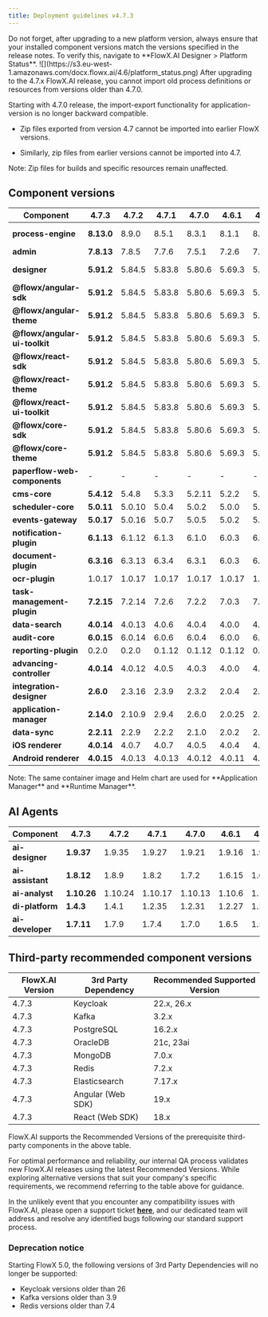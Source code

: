 ```yaml
---
title: Deployment guidelines v4.7.3
---
```


<Info>
  Do not forget, after upgrading to a new platform version, always ensure that your installed component versions match the versions specified in the release notes. To verify this, navigate to **FlowX.AI Designer > Platform Status**.
</Info>

<Frame>
  ![](https://s3.eu-west-1.amazonaws.com/docx.flowx.ai/4.6/platform_status.png)
</Frame>

<Warning>
  After upgrading to the 4.7.x FlowX.AI release, you cannot import old process definitions or resources from versions older than 4.7.0.

Starting with 4.7.0 release, the import-export functionality for application-version is no longer backward compatible.

  * Zip files exported from version 4.7 cannot be imported into earlier FlowX versions.

  * Similarly, zip files from earlier versions cannot be imported into 4.7.

  Note: Zip files for builds and specific resources remain unaffected.
</Warning>

## Component versions

| Component                     | 4.7.3      | 4.7.2  | 4.7.1  | 4.7.0  | 4.6.1  | 4.6.0  | 4.1.4    | 4.1.3    | 4.1.2    | 4.1.1  | 4.1    | 4.0        | 3.4.7     | 3.4.6     | 3.4.5     | 3.4.4     | 3.4.3   | 3.4.2  | 3.4.1  | 3.4.0  | 3.3.0   | 3.2.0  | 3.1.0  | 3.0.0  |
| ----------------------------- | ---------- | ------ | ------ | ------ | ------ | ------ | -------- | -------- | -------- | ------ | ------ | ---------- | --------- | --------- | --------- | --------- | ------- | ------ | ------ | ------ | ------- | ------ | ------ | ------ |
| **process-engine**            | **8.13.0** | 8.9.0  | 8.5.1  | 8.3.1  | 8.1.1  | 8.0.2  | 6.1.4    | 6.1.3    | 6.1.2    | 6.0.3  | 5.10.3 | 4.3.5-2v11 | 4.3.5-2v6 | 4.3.5-2v2 | 4.3.5-2v1 | 4.3.5     | 4.3.2   | 4.3.1  | 4.1.0  | 3.6.0  | 2.2.1   | 2.1.2  | 2.0.7  |        |
| **admin**                     | **7.8.13** | 7.8.5  | 7.7.6  | 7.5.1  | 7.2.6  | 7.2.3  | 5.1.6    | 5.1.5    | 5.1.4    | 5.1.3  | 5.0.9  | 4.6.10     | 3.3.19-6  | 3.3.19-4  | 3.3.19-3  | 3.3.19-1  | 3.3.19  | 3.3.10 | 3.3.7  | 3.1.1  | 2.5.2   | 2.2.2  | 2.1.3  | 2.0.8  |
| **designer**                  | **5.91.2** | 5.84.5 | 5.83.8 | 5.80.6 | 5.69.3 | 5.64.5 | 4.17.1-5 | 4.17.1-3 | 4.17.1-2 | 4.17.1 | 4.17.1 | 4.0.1      | 3.35.18-5 | 3.35.18-3 | 3.35.18-2 | 3.35.18-1 | 3.35.18 | 3.35.9 | 3.35.6 | 3.33.2 | 3.28.11 | 3.21.1 | 3.15.1 | 3.2.1  |
| **@flowx/angular-sdk**        | **5.91.2** | 5.84.5 | 5.83.8 | 5.80.6 | 5.69.3 | 5.64.5 | -        | -        |          |        |        |            |           |           |           |           |         |        |        |        |         |        |        |        |
| **@flowx/angular-theme**      | **5.91.2** | 5.84.5 | 5.83.8 | 5.80.6 | 5.69.3 | 5.64.5 | -        | -        |          |        |        |            |           |           |           |           |         |        |        |        |         |        |        |        |
| **@flowx/angular-ui-toolkit** | **5.91.2** | 5.84.5 | 5.83.8 | 5.80.6 | 5.69.3 | 5.64.5 | 4.17.1-5 | 4.17.1-3 | 4.17.1-2 | 4.17.1 | 4.17.1 | 4.0.1      | 3.35.18-5 | 3.35.18-3 | 3.35.18-2 | 3.35.18-1 | 3.35.18 | 3.35.9 | 3.35.6 | 3.33.2 | 3.28.11 | 3.21.1 | 3.15.1 | 3.2.1  |
| **@flowx/react-sdk**          | **5.91.2** | 5.84.5 | 5.83.8 | 5.80.6 | 5.69.3 | 5.64.5 | -        | -        | -        | -      | -      | -          | -         | -         | -         | -         | -       | -      | -      | -      | -       | -      | -      |        |
| **@flowx/react-theme**        | **5.91.2** | 5.84.5 | 5.83.8 | 5.80.6 | 5.69.3 | 5.64.5 | -        | -        | -        | -      | -      | -          | -         | -         | -         | -         | -       | -      | -      | -      | -       | -      | -      |        |
| **@flowx/react-ui-toolkit**   | **5.91.2** | 5.84.5 | 5.83.8 | 5.80.6 | 5.69.3 | 5.64.5 | -        | -        | -        | -      | -      | -          | -         | -         | -         | -         | -       | -      | -      | -      | -       | -      | -      |        |
| **@flowx/core-sdk**           | **5.91.2** | 5.84.5 | 5.83.8 | 5.80.6 | 5.69.3 | 5.64.5 | -        | -        | -        | -      | -      | -          | -         | -         | -         | -         | -       | -      | -      | -      | -       | -      | -      |        |
| **@flowx/core-theme**         | **5.91.2** | 5.84.5 | 5.83.8 | 5.80.6 | 5.69.3 | 5.64.5 | -        | -        | -        | -      | -      | -          | -         | -         | -         | -         | -       | -      | -      | -      | -       | -      | -      |        |
| **paperflow-web-components**  | -          | -      | -      | -      | -      | -      | -        | -        | -        | -      | -      | 3.35.18-5  | 3.35.18-5 | 3.35.18-3 | 3.35.18-2 | 3.35.18-1 | 3.35.18 | 3.35.9 | 3.35.6 | 3.33.2 | 3.28.11 | 3.21.1 | 3.15.1 | 3.2.1  |
| **cms-core**                  | **5.4.12** | 5.4.8  | 5.3.3  | 5.2.11 | 5.2.2  | 5.1.2  | 3.0.3    | 3.0.2    | 3.0.2    | 3.0.2  | 3.0.1  | 2.2.5      | 1.3.9     | 1.3.9     | 1.3.9     | 1.3.9     | 1.3.9   | 1.3.9  | 1.3.9  | 1.3.6  | 1.3.0   | 1.2.0  | 1.0.3  | 1.0.2  |
| **scheduler-core**            | **5.0.11** | 5.0.10 | 5.0.4  | 5.0.2  | 5.0.0  | 5.0.0  | 3.0.2    | 3.0.1    | 3.0.1    | 3.0.1  | 3.0.0  | 2.1.4      | 1.2.4     | 1.2.4     | 1.2.4     | 1.2.4     | 1.2.4   | 1.2.4  | 1.2.4  | 1.1.0  | 1.0.4   | 1.0.4  | 1.0.4  | 1.0.1  |
| **events-gateway**            | **5.0.17** | 5.0.16 | 5.0.7  | 5.0.5  | 5.0.2  | 5.0.2  | 3.0.3    | 3.0.2    | 3.0.2    | 3.0.2  | 3.0.0  | 2.0.4      | 1.1.0     | 1.1.0     | 1.1.0     | 1.1.0     | 1.1.0   | 1.1.0  | 1.1.0  | 1.0.6  | 1.0.2   | -      | -      | -      |
| **notification-plugin**       | **6.1.13** | 6.1.12 | 6.1.3  | 6.1.0  | 6.0.3  | 6.0.3  | 4.0.4    | 4.0.3    | 4.0.3    | 4.0.3  | 4.0.1  | 3.0.6      | 2.0.9     | 2.0.9     | 2.0.9     | 2.0.9     | 2.0.9   | 2.0.8  | 2.0.8  | 2.0.5  | 2.0.4   | 2.0.4  | 2.0.3  | 2.0.1  |
| **document-plugin**           | **6.3.16** | 6.3.13 | 6.3.4  | 6.3.1  | 6.0.3  | 6.0.3  | 4.0.3    | 4.0.2    | 4.0.2    | 4.0.2  | 4.0.0  | 3.0.6      | 2.0.10-1  | 2.0.10    | 2.0.10    | 2.0.10    | 2.0.10  | 2.0.8  | 2.0.8  | 2.0.6  | 2.0.4   | 2.0.3  | 2.0.3  | 2.0.2  |
| **ocr-plugin**                | 1.0.17     | 1.0.17 | 1.0.17 | 1.0.17 | 1.0.17 | 1.0.17 | 1.0.17   | 1.0.17   | 1.0.17   | 1.0.17 | 1.0.17 | 1.0.17     | 1.0.15    | 1.0.12    | 1.0.12    | 1.0.12    | 1.0.12  | 1.0.12 | 1.0.12 | 1.0.8  | 1.0.8   | 1.0.2  | 0.1.33 | 0.1.33 |
| **task-management-plugin**    | **7.2.15** | 7.2.14 | 7.2.6  | 7.2.2  | 7.0.3  | 7.0.3  | 5.0.5    | 5.0.4    | 5.0.4    | 5.0.4  | 5.0.2  | 4.0.5      | 3.0.3     | 3.0.3     | 3.0.3     | 3.0.3     | 3.0.3   | 3.0.3  | 3.0.3  | 3.0.0  | 2.1.2   | 1.0.4  | 1.0.4  | 1.0.1  |
| **data-search**               | **4.0.14** | 4.0.13 | 4.0.6  | 4.0.4  | 4.0.0  | 4.0.0  | 2.0.5    | 2.0.4    | 2.0.4    | 2.0.4  | 2.0.3  | 1.0.6      | 0.2.8     | 0.2.8     | 0.2.8     | 0.2.6     | 0.2.6   | 0.2.6  | 0.2.6  | 0.2.3  | 0.2.0   | 0.1.4  | 0.1.4  | 0.1.3  |
| **audit-core**                | **6.0.15** | 6.0.14 | 6.0.6  | 6.0.4  | 6.0.0  | 6.0.0  | 4.0.5    | 4.0.4    | 4.0.4    | 4.0.4  | 4.0.3  | 3.1.4      | 2.2.0     | 2.2.0     | 2.2.0     | 2.2.0     | 2.2.0   | 2.1.3  | 2.1.3  | 2.1.0  | 1.0.6   | 1.0.5  | 1.0.4  | 1.0.1  |
| **reporting-plugin**          | 0.2.0      | 0.2.0  | 0.1.12 | 0.1.12 | 0.1.12 | 0.1.12 | 0.1.6    | 0.1.6    | 0.1.6    | 0.1.6  | 0.1.6  | 0.1.5      | 0.1.2     | 0.1.2     | 0.1.2     | 0.1.2     | 0.1.2   | 0.1.2  | 0.1.2  | 0.1.2  | 0.0.40  | 0.0.40 | 0.0.40 | 0.0.39 |
| **advancing-controller**      | **4.0.14** | 4.0.12 | 4.0.5  | 4.0.3  | 4.0.0  | 4.0.0  | 2.0.3    | 2.0.2    | 2.0.2    | 2.0.2  | 2.0.0  | 1.1.4      | 0.3.5-1   | 0.3.5     | 0.3.5     | 0.3.5     | 0.3.5   | 0.3.5  | 0.3.5  | 0.3.2  | 0.3.0   | 0.1.4  | 0.1.4  | 0.1.2  |
| **integration-designer**      | **2.6.0**  | 2.3.16 | 2.3.9  | 2.3.2  | 2.0.4  | 2.0.1  |          |          |          |        |        |            |           |           |           |           |         |        |        |        |         |        |        |        |
| **application-manager**       | **2.14.0** | 2.10.9 | 2.9.4  | 2.6.0  | 2.0.25 | 2.0.18 | -        | -        | -        | -      | -      | -          | -         | -         | -         | -         | -       | -      | -      | -      | -       | -      | -      |        |
| **data-sync**                 | **2.2.11** | 2.2.9  | 2.2.2  | 2.1.0  | 2.0.2  | 2.0.2  | -        | -        | -        | -      | -      | -          | -         | -         | -         | -         | -       | -      | -      | -      | -       | -      | -      |        |
| **iOS renderer**              | **4.0.14** | 4.0.7  | 4.0.7  | 4.0.5  | 4.0.4  | 4.0.3  | 3.0.20   | 3.0.20   | 3.0.20   | 3.0.20 | 3.0.20 | 3.0.0      | 2.3.0     | 2.3.0     | 2.3.0     | 2.3.0     | 2.3.0   | 2.3.0  | 2.3.0  | 2.3.0  | 2.1.0   | 2.0.1  | 2.0.0  | 2.0.0  |
| **Android renderer**          | **4.0.15** | 4.0.13 | 4.0.13 | 4.0.12 | 4.0.11 | 4.0.9  | 3.0.23   | 3.0.23   | 3.0.23   | 3.0.23 | 3.0.23 | 3.0.0      | 2.1.4     | 2.1.4     | 2.1.4     | 2.1.4     | 2.1.4   | 2.1.4  | 2.1.4  | 2.1.4  | 2.0.1   | 2.0.1  | 2.0.1  | 2.0.1  |

<Info>
  Note: The same container image and Helm chart are used for **Application Manager** and **Runtime Manager**.
</Info>

## AI Agents

| Component        | 4.7.3       | 4.7.2   | 4.7.1   | 4.7.0   | 4.6.1  | 4.6.0  | 4.1.4 | 4.1.3 | 4.1.2 | 4.1.1 | 4.1 | 4.0 | 3.4.7 | 3.4.6 | 3.4.5 | 3.4.4 | 3.4.3 | 3.4.2 | 3.4.1 | 3.4.0 | 3.3.0 | 3.2.0 | 3.1.0 | 3.0.0 |
| ---------------- | ----------- | ------- | ------- | ------- | ------ | ------ | ----- | ----- | ----- | ----- | --- | --- | ----- | ----- | ----- | ----- | ----- | ----- | ----- | ----- | ----- | ----- | ----- | ----- |
| **ai-designer**  | **1.9.37**  | 1.9.35  | 1.9.27  | 1.9.21  | 1.9.16 | 1.9.10 | -     | -     | -     | -     | -   | -   | -     | -     | -     | -     | -     | -     | -     | -     | -     | -     | -     |       |
| **ai-assistant** | **1.8.12**  | 1.8.9   | 1.8.2   | 1.7.2   | 1.6.15 | 1.6.9  | -     | -     | -     | -     | -   | -   | -     | -     | -     | -     | -     | -     | -     | -     | -     | -     | -     |       |
| **ai-analyst**   | **1.10.26** | 1.10.24 | 1.10.17 | 1.10.13 | 1.10.6 | 1.10.3 | -     | -     | -     | -     | -   | -   | -     | -     | -     | -     | -     | -     | -     | -     | -     | -     | -     |       |
| **di-platform**  | **1.4.3**   | 1.4.1   | 1.2.35  | 1.2.31  | 1.2.27 | 1.2.24 | -     | -     | -     | -     | -   | -   | -     | -     | -     | -     | -     | -     | -     | -     | -     | -     | -     |       |
| **ai-developer** | **1.7.11**  | 1.7.9   | 1.7.4   | 1.7.0   | 1.6.5  | 1.5.5  | -     | -     | -     | -     | -   | -   | -     | -     | -     | -     | -     | -     | -     | -     | -     | -     | -     |       |

## Third-party recommended component versions

| FlowX.AI Version | 3rd Party Dependency | Recommended Supported Version |
| ---------------- | -------------------- | ----------------------------- |
| 4.7.3            | Keycloak             | 22.x, 26.x                    |
| 4.7.3            | Kafka                | 3.2.x                         |
| 4.7.3            | PostgreSQL           | 16.2.x                        |
| 4.7.3            | OracleDB             | 21c, 23ai                     |
| 4.7.3            | MongoDB              | 7.0.x                         |
| 4.7.3            | Redis                | 7.2.x                         |
| 4.7.3            | Elasticsearch        | 7.17.x                        |
| 4.7.3            | Angular (Web SDK)    | 19.x                          |
| 4.7.3            | React (Web SDK)      | 18.x                          |

<Info>
  FlowX.AI supports the Recommended Versions of the prerequisite third-party components in the above table.

  For optimal performance and reliability, our internal QA process validates new FlowX.AI releases using the latest Recommended Versions. While exploring alternative versions that suit your company's specific requirements, we recommend referring to the table above for guidance.

  In the unlikely event that you encounter any compatibility issues with FlowX.AI, please open a support ticket [**here**](https://flowxai.zendesk.com/), and our dedicated team will address and resolve any identified bugs following our standard support process.
</Info>

### Deprecation notice 

<Warning>
Starting FlowX 5.0, the following versions of 3rd Party Dependencies will no longer be supported:

* Keycloak versions older than 26
* Kafka versions older than 3.9
* Redis versions older than 7.4
</Warning>



